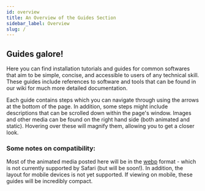 ```yaml
---
id: overview
title: An Overview of the Guides Section
sidebar_label: Overview
slug: /
---
```


## Guides galore!

Here you can find installation tutorials and guides for common softwares that aim to be simple, concise, and accessible to users of any technical skill. These guides include references to software and tools that can be found in our wiki for much more detailed documentation.

Each guide contains steps which you can navigate through using the arrows at the bottom of the page. In addition, some steps might include descriptions that can be scrolled down within the page's window. Images and other media can be found on the right hand side (both animated and static). Hovering over these will magnify them, allowing you to get a closer look.

### Some notes on compatibility:

Most of the animated media posted here will be in the [webp](https://developers.google.com/speed/webp) format - which is not currently supported by Safari (but will be soon!). In addition, the layout for mobile devices is not yet supported. If viewing on mobile, these guides will be incredibly compact.